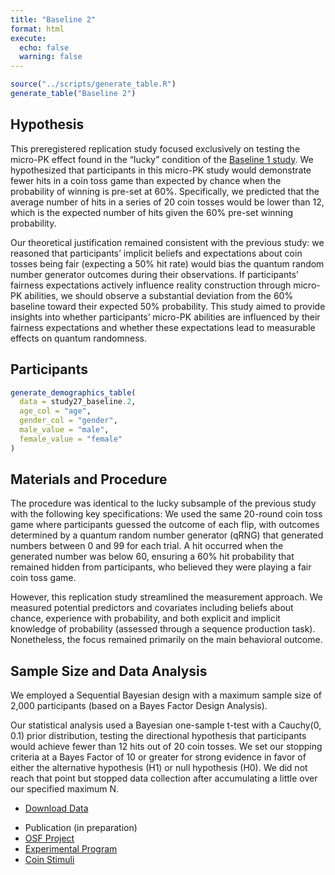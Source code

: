 ```yaml
---
title: "Baseline 2"
format: html
execute: 
  echo: false
  warning: false
---
```


```r
source("../scripts/generate_table.R")
generate_table("Baseline 2")
```

## Hypothesis

This preregistered replication study focused exclusively on testing the micro-PK effect found in the "lucky" condition of the [Baseline 1 study](baseline1.html). We hypothesized that participants in this micro-PK study would demonstrate fewer hits in a coin toss game than expected by chance when the probability of winning is pre-set at 60%. Specifically, we predicted that the average number of hits in a series of 20 coin tosses would be lower than 12, which is the expected number of hits given the 60% pre-set winning probability.

Our theoretical justification remained consistent with the previous study: we reasoned that participants' implicit beliefs and expectations about coin tosses being fair (expecting a 50% hit rate) would bias the quantum random number generator outcomes during their observations. If participants' fairness expectations actively influence reality construction through micro-PK abilities, we should observe a substantial deviation from the 60% baseline toward their expected 50% probability. This study aimed to provide insights into whether participants' micro-PK abilities are influenced by their fairness expectations and whether these expectations lead to measurable effects on quantum randomness.

## Participants

```r
generate_demographics_table(
  data = study27_baseline.2,
  age_col = "age",
  gender_col = "gender",
  male_value = "male",
  female_value = "female"
)
```

## Materials and Procedure

The procedure was identical to the lucky subsample of the previous study with the following key specifications: We used the same 20-round coin toss game where participants guessed the outcome of each flip, with outcomes determined by a quantum random number generator (qRNG) that generated numbers between 0 and 99 for each trial. A hit occurred when the generated number was below 60, ensuring a 60% hit probability that remained hidden from participants, who believed they were playing a fair coin toss game.

However, this replication study streamlined the measurement approach. We measured potential predictors and covariates including beliefs about chance, experience with probability, and both explicit and implicit knowledge of probability (assessed through a sequence production task). Nonetheless, the focus remained primarily on the main behavioral outcome.

## Sample Size and Data Analysis

We employed a Sequential Bayesian design with a maximum sample size of 2,000 participants (based on a Bayes Factor Design Analysis).

Our statistical analysis used a Bayesian one-sample t-test with a Cauchy(0, 0.1) prior distribution, testing the directional hypothesis that participants would achieve fewer than 12 hits out of 20 coin tosses. We set our stopping criteria at a Bayes Factor of 10 or greater for strong evidence in favor of either the alternative hypothesis (H1) or null hypothesis (H0). We did not reach that point but stopped data collection after accumulating a little over our specified maximum N.

::: {.callout-tip title="Data" collapse="false"}
-   [Download Data](../data/baseline/baseline2.csv)
:::

::: {.callout-note title="Resources" collapse="false"}
-   Publication (in preparation)
-   [OSF Project](https://osf.io/2zgp5/)
-   [Experimental Program](https://github.com/mrzdcmps/labreport/blob/main/data/baseline/randomness2.html)
-   [Coin Stimuli](../data/baseline/coin.zip)
:::
